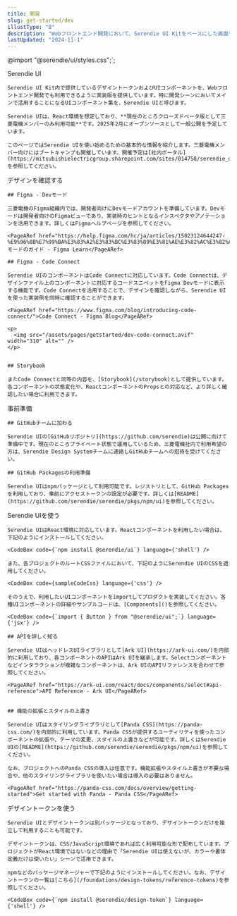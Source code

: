 ```yaml
---
title: 開発
slug: get-started/dev
illustType: "B"
description: "Webフロントエンド開発において、Serendie UI Kitをベースにした画面デザインを、Reactで実装していくシーンを想定して活用方法を紹介します。"
lastUpdated: "2024-11-1"
---
```



@import "@serendie/ui/styles.css";`;

  <PageSection>
    <PageHeadLine number={0}>Serendie UI</PageHeadLine>

    Serendie UI Kit内で提供しているデザイントークンおよびUIコンポーネントを、Webフロントエンド開発でも利用できるように実装版を提供しています。特に開発シーンにおいてメインで活用することになるUIコンポーネント集を、Serendie UIと呼びます。

    Serendie UIは、React環境を想定しており、**現在のところクローズドベータ版として三菱電機メンバーのみ利用可能**です。2025年2月にオープンソースとして一般公開を予定しています。

    このページではSerendie UIを使い始めるための基本的な情報を紹介します。三菱電機メンバー向けにはブートキャンプも開催しています。開催予定は[社内ポータル](https://mitsubishielectricgroup.sharepoint.com/sites/014758/serendie_designsystem)を参照してください。

  </PageSection>

  <PageSection>
    <PageHeadLine number={1}>デザインを確認する</PageHeadLine>

    ## Figma - Devモード

    三菱電機のFigma組織内では、開発者向けにDevモードアカウントを準備しています。Devモードは開発者向けのFigmaビューであり、実装時のヒントとなるインスペクタやアノテーションを活用できます。詳しくはFigmaヘルプページを参照してください。

    <PageARef href="https://help.figma.com/hc/ja/articles/15023124644247-%E9%96%8B%E7%99%BA%E3%83%A2%E3%83%BC%E3%83%89%E3%81%AE%E3%82%AC%E3%82%A4%E3%83%89">Devモードのガイド - Figma Learn</PageARef>

    ## Figma - Code Connect

    Serendie UIのコンポーネントはCode Connectに対応しています。Code Connectは、デザインファイル上のコンポーネントに対応するコードスニペットをFigma Devモードに表示する機能です。Code Connectを活用することで、デザインを確認しながら、Serendie UIを使った実装例を同時に確認することができます。

    <PageARef href="https://www.figma.com/blog/introducing-code-connect/">Code Connect - Figma Blog</PageARef>

    <p>
      <img src="/assets/pages/getstarted/dev-code-connect.avif" width="310" alt="" />
    </p>


    ## Storybook

    またCode Connectと同等の内容を、[Storybook](/storybook)として提供しています。各コンポーネントの状態変化や、ReactコンポーネントのPropsとの対応など、より詳しく確認したい場合に利用できます。

  </PageSection>

  <PageSection>
    <PageHeadLine number={2}>事前準備</PageHeadLine>

    ## GitHubチームに加わる

    Serendie UIの[GitHubリポジトリ](https://github.com/serendie)は公開に向けて準備中です。現在のところプライベート状態で運用しているため、三菱電機社内で利用希望の方は、Serendie Design Systemチームに連絡しGitHubチームへの招待を受けてください。

    ## GitHub Packagesの利用準備

    Serendie UIはnpmパッケージとして利用可能です。レジストリとして、GitHub Packagesを利用しており、事前にアクセストークンの設定が必要です。詳しくは[README](https://github.com/serendie/serendie/pkgs/npm/ui)を参照してください。

  </PageSection>

  <PageSection>
    <PageHeadLine number={3}>Serendie UIを使う</PageHeadLine>

    Serendie UIはReact環境に対応しています。Reactコンポーネントを利用したい場合は、下記のようにインストールしてください。

    <CodeBox code={`npm install @serendie/ui`} language={'shell'} />

    また、各プロジェクトのルートCSSファイルにおいて、下記のようにSerendie UIのCSSを適用してください。

    <CodeBox code={sampleCodeCss} language={'css'} />

    そのうえで、利用したいUIコンポーネントをimportしてプロダクトを実装してください。各種UIコンポーネントの詳細やサンプルコードは、[Components]()を参照してください。

    <CodeBox code={`import { Button } from "@serendie/ui";`} language={'jsx'} />

    ## APIを詳しく知る

    Serendie UIはヘッドレスUIライブラリとして[Ark UI](https://ark-ui.com/)を内部的に利用しており、各コンポーネントのAPIはArk UIを継承します。Selectコンポーネントなどインタラクションが複雑なコンポーネントは、Ark UIのAPIリファレンスを合わせて参照してください。

    <PageARef href="https://ark-ui.com/react/docs/components/select#api-reference">API Reference - Ark UI</PageARef>


    ## 機能の拡張とスタイルの上書き

    Serendie UIはスタイリングライブラリとして[Panda CSS](https://panda-css.com/)を内部的に利用しています。Panda CSSが提供するユーティリティを使ったコンポーネントの拡張や、テーマの変更、スタイルの上書きなどが可能です。詳しくはSerendie UIの[README](https://github.com/serendie/serendie/pkgs/npm/ui)を参照してください。

    なお、プロジェクトへのPanda CSSの導入は任意です。機能拡張やスタイル上書きが不要な場合や、他のスタイリングライブラリを使いたい場合は導入の必要はありません。

    <PageARef href="https://panda-css.com/docs/overview/getting-started">Get started with Panda - Panda CSS</PageARef>

  </PageSection>

  <PageSection>
    <PageHeadLine number={4}>デザイントークンを使う</PageHeadLine>

    Serendie UIとデザイントークンは別パッケージとなっており、デザイントークンだけを独立して利用することも可能です。

    デザイントークンは、CSS/JavaScript環境であれば広く利用可能な形で配布しています。プロジェクトがReact環境ではないなどの理由で「Serendie UIは使えないが、カラーや書体定義だけは使いたい」シーンで活用できます。

    npmなどのパッケージマネージャーで下記のようにインストールしてください。なお、デザイントークンの一覧は[こちら](/foundations/design-tokens/reference-tokens)を参照してください。

    <CodeBox code={`npm install @serendie/design-token`} language={'shell'} />

  </PageSection>
